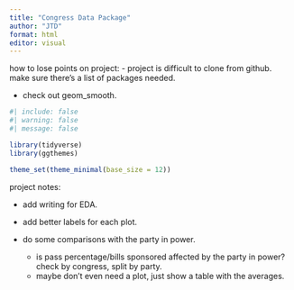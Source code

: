 ```yaml
---
title: "Congress Data Package"
author: "JTD"
format: html
editor: visual
---
```


how to lose points on project: - project is difficult to clone from github. make sure there's a list of packages needed.

-   check out geom_smooth.

```r
#| include: false
#| warning: false
#| message: false

library(tidyverse)
library(ggthemes)

theme_set(theme_minimal(base_size = 12))
```


project notes:

- add writing for EDA.
- add better labels for each plot.

- do some comparisons with the party in power.
  - is pass percentage/bills sponsored affected by the party in power? check by congress, split by party.
  - maybe don't even need a plot, just show a table with the averages. 
